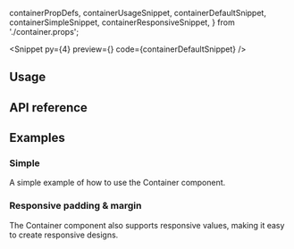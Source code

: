   containerPropDefs,
  containerUsageSnippet,
  containerDefaultSnippet,
  containerSimpleSnippet,
  containerResponsiveSnippet,
} from './container.props';

<PageTitle
  type="Layout"
  title="Container"
  description="The container component let you use our default max-width and center the content on the page."
/>

<Snippet
  py={4}
  preview={<ContainerSnippet story="Preview" />}
  code={containerDefaultSnippet}
/>

## Usage

<CodeBlock code={containerUsageSnippet} />

## API reference

<PropsTable data={containerPropDefs} />

## Examples

### Simple

A simple example of how to use the Container component.

<CodeBlock code={containerSimpleSnippet} />

### Responsive padding & margin

The Container component also supports responsive values, making it easy to
create responsive designs.

<CodeBlock code={containerResponsiveSnippet} />

<Theming component="Container" />

<ChangelogComponent component="container" />
